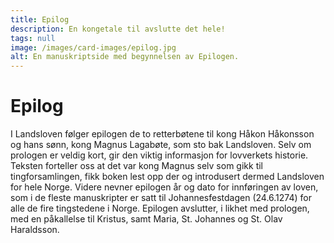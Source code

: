 ```yaml
---
title: Epilog
description: En kongetale til avslutte det hele!
tags: null
image: /images/card-images/epilog.jpg
alt: En manuskriptside med begynnelsen av Epilogen.
---
```




# Epilog

<Spacer height={20} />


<Container>

I Landsloven følger epilogen de to retterbøtene til kong Håkon Håkonsson og hans sønn, kong Magnus Lagabøte, som sto bak Landsloven. Selv om prologen er veldig kort, gir den viktig informasjon for lovverkets historie. Teksten forteller oss at det var kong Magnus selv som gikk til tingforsamlingen, fikk boken lest opp der og introdusert dermed Landsloven for hele Norge. Videre nevner epilogen år og dato for innføringen av loven, som i de fleste manuskripter er satt til Johannesfestdagen (24.6.1274) for alle de fire tingstedene i Norge. Epilogen avslutter, i likhet med prologen, med en påkallelse til Kristus, samt Maria, St. Johannes og St. Olav Haraldsson.

</Container>

<Spacer height={50} />

<Figure
    image="/images/scribe.jpg"
    title="Silhuett av  en skriver, fra ustillingen."
    alt="Silhuett av  en skriver, fra ustillingen."
>
</Figure>

<Spacer height={50} />
